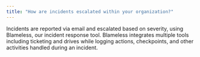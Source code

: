 ```yaml
---
title: "How are incidents escalated within your organization?"
---
```


Incidents are reported via email and escalated based on severity, using Blameless, our incident response tool. Blameless integrates multiple tools including ticketing and drives while logging actions, checkpoints, and other activities handled during an incident.
